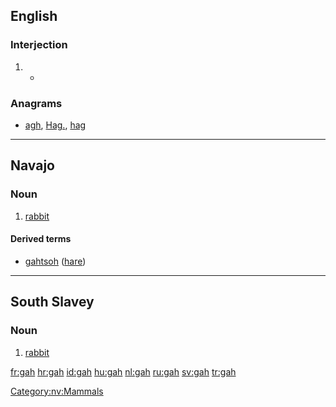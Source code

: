 ==English==

===Interjection===
{{en-interj}}

# {{non-gloss definition|Used to express [[exasperation]] or [[annoyance]].}}
#* {{quote-news|year=2009|date=January 20|author=Alison Godfrey|title=Coles, Woolworths and IGA workers vent about customers on Facebook|work=Herald Sun|quotee=Bronwyn Lovejoy|url=http://www.news.com.au//heraldsun/story/0,21985,24937069-661,00.html
|passage=“And stop calling it soccerball! '''gah'''! do any of the tickets say soccerball? no!“”}}

===Anagrams===
* [[agh#English|agh]], [[Hag.#English|Hag.]], [[hag#English|hag]]

----

==Navajo==
{{wikipedia|lang=nv}}
===Noun===
{{head|nv|noun}}

# [[rabbit]]

====Derived terms====
* [[gahtsoh]] ([[hare]])

[[Category:nv:Mammals]]

----

==South Slavey==

===Noun===
{{head|xsl|noun}}

# [[rabbit]]

[[fr:gah]]
[[hr:gah]]
[[id:gah]]
[[hu:gah]]
[[nl:gah]]
[[ru:gah]]
[[sv:gah]]
[[tr:gah]]